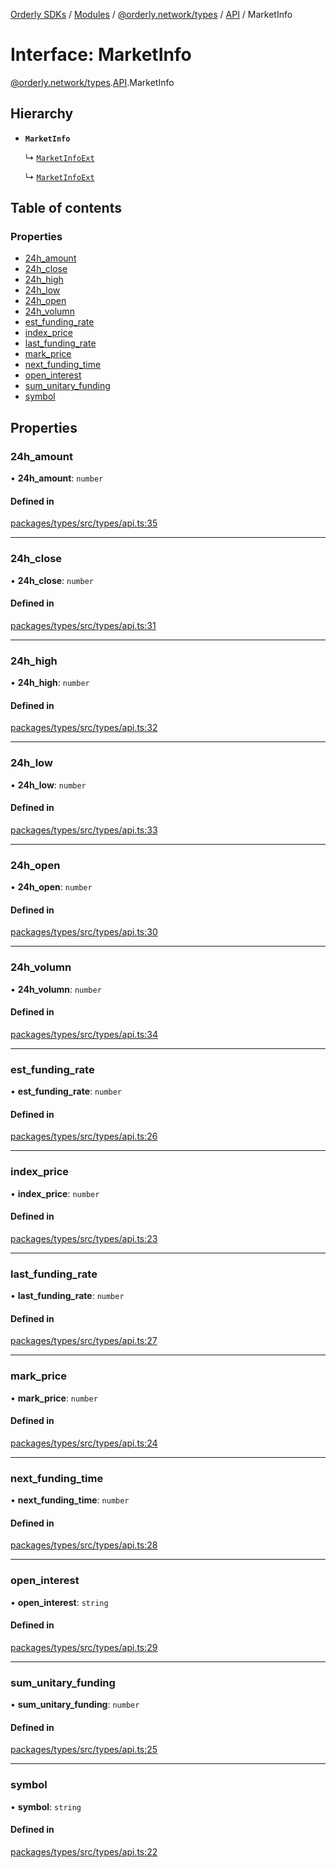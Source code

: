 [Orderly SDKs](./../README) / [Modules](./../modules) / [@orderly.network/types](./../modules/orderly_network_types) / [API](./../modules/orderly_network_types.API) / MarketInfo

# Interface: MarketInfo

[@orderly.network/types](./../modules/orderly_network_types).[API](./../modules/orderly_network_types.API).MarketInfo

## Hierarchy

- **`MarketInfo`**

  ↳ [`MarketInfoExt`](./orderly_network_types.API.MarketInfoExt)

  ↳ [`MarketInfoExt`](./orderly_network_types.API.MarketInfoExt)

## Table of contents

### Properties

- [24h\_amount](./orderly_network_types.API.MarketInfo#24h_amount)
- [24h\_close](./orderly_network_types.API.MarketInfo#24h_close)
- [24h\_high](./orderly_network_types.API.MarketInfo#24h_high)
- [24h\_low](./orderly_network_types.API.MarketInfo#24h_low)
- [24h\_open](./orderly_network_types.API.MarketInfo#24h_open)
- [24h\_volumn](./orderly_network_types.API.MarketInfo#24h_volumn)
- [est\_funding\_rate](./orderly_network_types.API.MarketInfo#est_funding_rate)
- [index\_price](./orderly_network_types.API.MarketInfo#index_price)
- [last\_funding\_rate](./orderly_network_types.API.MarketInfo#last_funding_rate)
- [mark\_price](./orderly_network_types.API.MarketInfo#mark_price)
- [next\_funding\_time](./orderly_network_types.API.MarketInfo#next_funding_time)
- [open\_interest](./orderly_network_types.API.MarketInfo#open_interest)
- [sum\_unitary\_funding](./orderly_network_types.API.MarketInfo#sum_unitary_funding)
- [symbol](./orderly_network_types.API.MarketInfo#symbol)

## Properties

### 24h\_amount

• **24h\_amount**: `number`

#### Defined in

[packages/types/src/types/api.ts:35](https://github.com/OrderlyNetwork/js-sdk/blob/b4bb4035/packages/types/src/types/api.ts#L35)

___

### 24h\_close

• **24h\_close**: `number`

#### Defined in

[packages/types/src/types/api.ts:31](https://github.com/OrderlyNetwork/js-sdk/blob/b4bb4035/packages/types/src/types/api.ts#L31)

___

### 24h\_high

• **24h\_high**: `number`

#### Defined in

[packages/types/src/types/api.ts:32](https://github.com/OrderlyNetwork/js-sdk/blob/b4bb4035/packages/types/src/types/api.ts#L32)

___

### 24h\_low

• **24h\_low**: `number`

#### Defined in

[packages/types/src/types/api.ts:33](https://github.com/OrderlyNetwork/js-sdk/blob/b4bb4035/packages/types/src/types/api.ts#L33)

___

### 24h\_open

• **24h\_open**: `number`

#### Defined in

[packages/types/src/types/api.ts:30](https://github.com/OrderlyNetwork/js-sdk/blob/b4bb4035/packages/types/src/types/api.ts#L30)

___

### 24h\_volumn

• **24h\_volumn**: `number`

#### Defined in

[packages/types/src/types/api.ts:34](https://github.com/OrderlyNetwork/js-sdk/blob/b4bb4035/packages/types/src/types/api.ts#L34)

___

### est\_funding\_rate

• **est\_funding\_rate**: `number`

#### Defined in

[packages/types/src/types/api.ts:26](https://github.com/OrderlyNetwork/js-sdk/blob/b4bb4035/packages/types/src/types/api.ts#L26)

___

### index\_price

• **index\_price**: `number`

#### Defined in

[packages/types/src/types/api.ts:23](https://github.com/OrderlyNetwork/js-sdk/blob/b4bb4035/packages/types/src/types/api.ts#L23)

___

### last\_funding\_rate

• **last\_funding\_rate**: `number`

#### Defined in

[packages/types/src/types/api.ts:27](https://github.com/OrderlyNetwork/js-sdk/blob/b4bb4035/packages/types/src/types/api.ts#L27)

___

### mark\_price

• **mark\_price**: `number`

#### Defined in

[packages/types/src/types/api.ts:24](https://github.com/OrderlyNetwork/js-sdk/blob/b4bb4035/packages/types/src/types/api.ts#L24)

___

### next\_funding\_time

• **next\_funding\_time**: `number`

#### Defined in

[packages/types/src/types/api.ts:28](https://github.com/OrderlyNetwork/js-sdk/blob/b4bb4035/packages/types/src/types/api.ts#L28)

___

### open\_interest

• **open\_interest**: `string`

#### Defined in

[packages/types/src/types/api.ts:29](https://github.com/OrderlyNetwork/js-sdk/blob/b4bb4035/packages/types/src/types/api.ts#L29)

___

### sum\_unitary\_funding

• **sum\_unitary\_funding**: `number`

#### Defined in

[packages/types/src/types/api.ts:25](https://github.com/OrderlyNetwork/js-sdk/blob/b4bb4035/packages/types/src/types/api.ts#L25)

___

### symbol

• **symbol**: `string`

#### Defined in

[packages/types/src/types/api.ts:22](https://github.com/OrderlyNetwork/js-sdk/blob/b4bb4035/packages/types/src/types/api.ts#L22)
